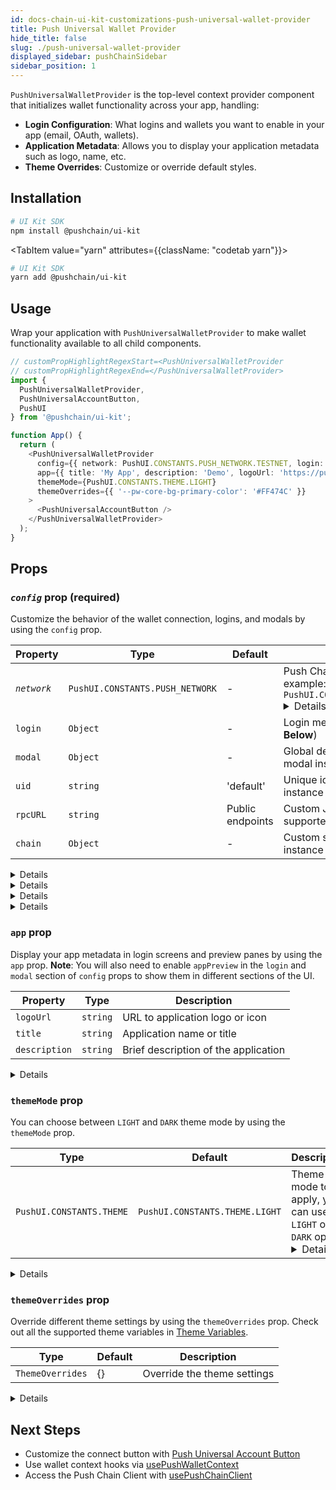 ```yaml
---
id: docs-chain-ui-kit-customizations-push-universal-wallet-provider
title: Push Universal Wallet Provider
hide_title: false
slug: ./push-universal-wallet-provider
displayed_sidebar: pushChainSidebar
sidebar_position: 1
---
```


<head>
  <title>{`Push Universal Wallet Provider | Customizations | UI Kit | Push Chain Docs`}</title>
</head>


<!-- Content Start -->

`PushUniversalWalletProvider` is the top-level context provider component that initializes wallet functionality across your app, handling:

- **Login Configuration**: What logins and wallets you want to enable in your app (email, OAuth, wallets).
- **Application Metadata**: Allows you to display your application metadata such as logo, name, etc.
- **Theme Overrides**: Customize or override default styles.

## Installation

<Tabs className="codetabs" groupId="quickstart-examples">
  <TabItem value="npm" attributes={{className: "codetab npm"}} default>

```bash
# UI Kit SDK
npm install @pushchain/ui-kit
```

  </TabItem>

  <TabItem value="yarn" attributes={{className: "codetab yarn"}}>

```bash
# UI Kit SDK
yarn add @pushchain/ui-kit
```

  </TabItem>
</Tabs>

## Usage

Wrap your application with `PushUniversalWalletProvider` to make wallet functionality available to all child components.

```typescript live
// customPropHighlightRegexStart=<PushUniversalWalletProvider
// customPropHighlightRegexEnd=</PushUniversalWalletProvider>
import {
  PushUniversalWalletProvider,
  PushUniversalAccountButton,
  PushUI
} from '@pushchain/ui-kit';

function App() {
  return (
    <PushUniversalWalletProvider
      config={{ network: PushUI.CONSTANTS.PUSH_NETWORK.TESTNET, login: { appPreview: true }}}
      app={{ title: 'My App', description: 'Demo', logoUrl: 'https://push.org/cute.jpg' }}
      themeMode={PushUI.CONSTANTS.THEME.LIGHT}
      themeOverrides={{ '--pw-core-bg-primary-color': '#FF474C' }}
    >
      <PushUniversalAccountButton />
    </PushUniversalWalletProvider>
  );
}
```

## Props

### _`config`_ prop (required)

Customize the behavior of the wallet connection, logins, and modals by using the `config` prop.

<PushAPIReference>

| Property    | Type                            | Default          | Description                                                                                                                                                                                                                                                                                                                 |
| ----------- | ------------------------------- | ---------------- | --------------------------------------------------------------------------------------------------------------------------------------------------------------------------------------------------------------------------------------------------------------------------------------------------------------------------- |
| _`network`_ | `PushUI.CONSTANTS.PUSH_NETWORK` | -                | Push Chain network to connenct to. For example: `PushUI.CONSTANTS.PUSH_NETWORK.TESTNET` <Details summary="PushUI.CONSTANTS.PUSH_NETWORK" className="alert alert--minimal-api-table">`PushUI.CONSTANTS.PUSH_NETWORK.TESTNET` `PushUI.CONSTANTS.PUSH_NETWORK.TESTNET_DONUT` `PushUI.CONSTANTS.PUSH_NETWORK.LOCALNET`</Details> |
| `login`     | `Object`                        | -                | Login method configuration (**See Below**)                                                                                                                                                                                                                                                                                  |
| `modal`     | `Object`                        | -                | Global defaults for login and connected modal instances (**See Below**)                                                                                                                                                                                                                                                     |
| `uid`       | `string`                        | 'default'        | Unique identifier for this provider instance                                                                                                                                                                                                                                                                                |
| `rpcURL`    | `string`                        | Public endpoints | Custom JSON-RPC endpoint for supported chains                                                                                                                                                                                                                                                                               |
| `chain`     | `Object`                        | -                | Custom settings to configure the SDK instance (**See Below**)                                                                                                                                                                                                                                                               |

</PushAPIReference>

<Details summary="`config.login` Options" className="alert alert--minimal code">

<PushAPIReference showRequiredNotice={false}>

| Property     | Type      | Default | Description                                   |
| ------------ | --------- | ------- | --------------------------------------------- |
| `email`      | `boolean` | `true`  | Enable email/password login                   |
| `google`     | `boolean` | `true`  | Enable Google OAuth login                     |
| `wallet`     | `Object`  | -       | External wallet configuration (**See Below**) |
| `appPreview` | `boolean` | `false` | Show app preview inside iframe                |

</PushAPIReference>

</Details>

<Details summary="`config.login.wallet` Options" className="alert alert--minimal code">

<PushAPIReference showRequiredNotice={false}>

| Property  | Type                       | Default                                                                                                                                                                                                                                           | Description                       | 
| --------- | -------------------------- | --------------------------------- | ------------------------------------------------------------------------------------------------------------------------------------------------------------------------------------------------------------------------------------------------- |
| `enabled` | `boolean`                  | `true`                                                                                                                                                                                                                                            | Allow external wallet connections |
| `chains`  | `PushUI.CONSTANTS.CHAIN[]` | All supported chains              | You can choose to enable specific chains by passing them in an array. <Details summary="PushUI.CONSTANTS.CHAIN" className="alert alert--minimal-api-table">`PushUI.CONSTANTS.CHAIN.ETHEREUM_SEPOLIA` `PushUI.CONSTANTS.CHAIN.SOLANA_DEVNET` `PushUI.CONSTANTS.CHAIN.PUSH_TESTNET_DONUT`</Details> |

</PushAPIReference>

</Details>

<Details summary="`config.modal` Options" className="alert alert--minimal code">

<PushAPIReference showRequiredNotice={false}>

| Property               | Type                                     | Description                                                                                                                                                                                                                                        | Default                                               |
| ---------------------- | ---------------------------------------- | ----------------------------------------------------- | -------------------------------------------------------------------------------------------------------------------------------------------------------------------------------------------------------------------------------------------------- |
| `loginLayout`          | `PushUI.CONSTANTS.LOGIN.LAYOUT`          | `PushUI.CONSTANTS.LOGIN.LAYOUT.SIMPLE`                | Login modal layout type. <Details summary="PushUI.CONSTANTS.LOGIN.LAYOUT" className="alert alert--minimal-api-table">`PushUI.CONSTANTS.LOGIN.LAYOUT.SIMPLE` `PushUI.CONSTANTS.LOGIN.LAYOUT.SPLIT`</Details>                                        |
| `appPreview`           | `boolean`                                | `false`                                               | Show app preview in modal                                                                                                                                                                                                                          |
| `bgImage`              | `string`                                 | -                                                     | Background image for the login modal                                                                                                                                                                                                               |
| `connectedLayout`      | `PushUI.CONSTANTS.CONNECTED.LAYOUT`      | `PushUI.CONSTANTS.CONNECTED.HOVER`                    | Connected modal layout type. <Details summary="PushUI.CONSTANTS.CONNECTED.LAYOUT" className="alert alert--minimal-api-table">`PushUI.CONSTANTS.CONNECTED.LAYOUT.FULL` `PushUI.CONSTANTS.CONNECTED.HOVER`</Details>                                 |
| `connectedInteraction` | `PushUI.CONSTANTS.CONNECTED.INTERACTION` | `PushUI.CONSTANTS.CONNECTED.INTERACTION.INTERACTABLE` | Connected modal outside interaction type. <Details summary="PushUI.CONSTANTS.CONNECTED.INTERACTION" className="alert alert--minimal-api-table">`PushUI.CONSTANTS.CONNECTED.INTERACTION.INTERACTABLE` `PushUI.CONSTANTS.INTERACTION.BLUR`</Details> |

</PushAPIReference>

</Details>

<Details summary="Live Playground: Creating basic and advanced config" className="alert alert--live-play alert-top-pad-20">

<Tabs className="liveplaytab" groupId="integrate-push-wallet">

  <TabItem value="basic" label="Basic" default>

```jsx live
// customPropHighlightRegexStart=walletConfig\s=
// customPropHighlightRegexEnd=<PushUniversalWalletProvider
// customPropMinimized='false'
// Import necessary components from @pushchain/ui-kit
import {
  PushUniversalWalletProvider,
  PushUniversalAccountButton,
  PushUI,
} from '@pushchain/ui-kit';

function App() {
  // Define Wallet Config
  const walletConfig = {
    network: PushUI.CONSTANTS.PUSH_NETWORK.TESTNET, // network to connect to
  };

  return (
    <PushUniversalWalletProvider config={walletConfig}>
      {/* Your app logic */}

      {/* Push Universal Wallet Button to show the functionality */}
      <PushUniversalAccountButton />
    </PushUniversalWalletProvider>
  );
}
```

</TabItem>

<TabItem value="advanced" label="Advanced">

```jsx live
// customPropHighlightRegexStart=walletConfig\s=
// customPropHighlightRegexEnd=<PushUniversalWalletProvider
// customPropMinimized='false'
// Import necessary components from @pushchain/ui-kit
import {
  PushUniversalWalletProvider,
  PushUniversalAccountButton,
  PushUI,
} from '@pushchain/ui-kit';

function App() {
  // Define Wallet Config
  const walletConfig = {
    network: PushUI.CONSTANTS.PUSH_NETWORK.TESTNET, // network to connect to
    login: { // login options to choose from
      email: true,
      google: false, // disable google login
      wallet: {
        enabled: true, // enable external wallet login
        chains: [PushUI.CONSTANTS.CHAIN.ETHEREUM_SEPOLIA, PushUI.CONSTANTS.CHAIN.SOLANA_DEVNET, PushUI.CONSTANTS.CHAIN.PUSH_TESTNET_DONUT],
      },
      appPreview: true, // enable app preview to be shown inside login modal. Meed to provide app metadata as well
    },
    modal: {
      loginLayout: PushUI.CONSTANTS.LOGIN.LAYOUT.SIMPLE, // login modal layout type
      connectedLayout: PushUI.CONSTANTS.CONNECTED.LAYOUT.FULL, // connected modal layout type
      appPreview: true, // enable app preview to be shown inside modal. Meed to provide app metadata as well
    },
    uid: 'your-uid', // unique identifier, only used if multiple wallet needs to be connected
    rpcURL: '<INFURA_RPC_URL>', // custom rpc url to connect to
    chainConfig: {} // custom chain config to pass to push chain client if needed
  };

  return (
    <PushUniversalWalletProvider config={walletConfig}>
      {/* Your app logic */}

      {/* Push Universal Wallet Button to show the functionality */}
      <PushUniversalAccountButton />
    </PushUniversalWalletProvider>
  );
}
```

</TabItem>

</Tabs>

</Details>


### `app` prop

Display your app metadata in login screens and preview panes by using the `app` prop. **Note**: You will also need to enable `appPreview` in the `login` and `modal` section of `config` props to show them in different sections of the UI.

<PushAPIReference showRequiredNotice={false}>

| Property      | Type   | Description                          |
| ------------- | ------ | ------------------------------------ |
| `logoUrl`     | `string` | URL to application logo or icon      |
| `title`       | `string` | Application name or title            |
| `description` | `string` | Brief description of the application |

</PushAPIReference>

<Details summary="Live Playground: Creating your app metadata" className="alert alert--live-play alert-top-pad-20">

```jsx live
// customPropHighlightRegexStart=appMetadata\s=
// customPropHighlightRegexEnd=<PushUniversalWalletProvider
// customPropMinimized='false'
// Import necessary components from @pushchain/ui-kit
import {
  PushUniversalWalletProvider,
  PushUniversalAccountButton,
  PushUI,
} from '@pushchain/ui-kit';

function App() {
  // Define Wallet Config
  const walletConfig = {
    network: PushUI.CONSTANTS.PUSH_NETWORK.TESTNET, // network to connect to
  };

  // Define Your App Preview
  const appMetadata = {
    logoUrl:
      'https://plus.unsplash.com/premium_photo-1746731481770-08b2f71661d0?q=80&w=2671&auto=format&fit=crop&ixlib=rb-4.1.0&ixid=M3wxMjA3fDB8MHxwaG90by1wYWdlfHx8fGVufDB8fHx8fA%3D%3D',
    title: 'Test App Title',
    description: 'Test App Description',
  };

  return (
    <PushUniversalWalletProvider config={walletConfig} app={appMetadata}>
      {/* Your app logic */}

      {/* Push Universal Wallet Button to show the functionality */}
      <PushUniversalAccountButton />
    </PushUniversalWalletProvider>
  );
}
```

</Details>

### `themeMode` prop

You can choose between `LIGHT` and `DARK` theme mode by using the `themeMode` prop.

<PushAPIReference showRequiredNotice={false}>

| Type            | Default                | Description                |
| --------------- | -------------------------- | ---------------------- |
| `PushUI.CONSTANTS.THEME` | `PushUI.CONSTANTS.THEME.LIGHT` | Theme mode to apply, you can use `LIGHT` or `DARK` option. <Details summary="PushUI.CONSTANTS.THEME" className="alert alert--minimal-api-table">`PushUI.CONSTANTS.THEME.LIGHT` `PushUI.CONSTANTS.THEME.DARK`</Details> |

</PushAPIReference>

<Details summary="Live Playground: Playing with themeMode" className="alert alert--live-play alert-top-pad-20">

```jsx live
// customPropHighlightRegexStart=themeMode={
// customPropHighlightRegexEnd=}>
// customPropMinimized='false'
// Import necessary components from @pushchain/ui-kit
import {
  PushUniversalWalletProvider,
  PushUniversalAccountButton,
  PushUI,
} from '@pushchain/ui-kit';

function App() {
  // Define Wallet Config
  const walletConfig = {
    network: PushUI.CONSTANTS.PUSH_NETWORK.TESTNET, // network to connect to
  };

  return (
    <PushUniversalWalletProvider config={walletConfig} themeMode={PushUI.CONSTANTS.THEME.DARK}>
      {/* Your app logic */}

      {/* Push Universal Wallet Button to show the functionality */}
      <PushUniversalAccountButton />
    </PushUniversalWalletProvider>
  );
}
```

</Details>

### `themeOverrides` prop

Override different theme settings by using the `themeOverrides` prop. Check out all the supported theme variables in [Theme Variables](/docs/chain/ui-kit/customizations/theme-variables/).

<PushAPIReference showRequiredNotice={false}>

| Type           | Default | Description                 |
| -------------- | ------- | --------------------------- |
| `ThemeOverrides` | {}    | Override the theme settings |

</PushAPIReference>

<Details summary="Live Playground: Customizing your theme" className="alert alert--live-play alert-top-pad-20">

```jsx live
// customPropHighlightRegexStart=themeOverrides={{
// customPropHighlightRegexEnd=}}>
// customPropMinimized='false'
// Import necessary components from @pushchain/ui-kit
import {
  PushUniversalWalletProvider,
  PushUniversalAccountButton,
  PushUI,
} from '@pushchain/ui-kit';

function App() {
  // Define Wallet Config
  const walletConfig = {
    network: PushUI.CONSTANTS.PUSH_NETWORK.TESTNET,
  };

  return (
    <PushUniversalWalletProvider config={walletConfig} themeOverrides={{
      '--pw-core-bg-primary-color': '#FF474C',
      '--pw-core-font-family': 'Inter',
      '--pw-core-text-primary-color': '#fff',
      '--pw-core-text-secondary-color': '#F5F6F8',
      '--pw-core-btn-border-radius': '15px',
    }}>
      <PushUniversalAccountButton />
    </PushUniversalWalletProvider>
  );
}
```

</Details>

## Next Steps

- Customize the connect button with [Push Universal Account Button](/docs/chain/ui-kit/customizations/push-universal-account-button/)  
- Use wallet context hooks via [usePushWalletContext](/docs/chain/ui-kit/customizations/use-push-wallet-context/)  
- Access the Push Chain Client with [usePushChainClient](/docs/chain/ui-kit/customizations/use-push-chain-client/)